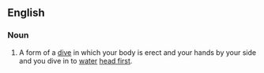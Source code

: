 ==English==

===Noun===
{{en-noun|sg=[[sailor]] [[dive]]}}

# A form of a [[dive]] in which your body is erect and your hands by your side and you dive in to [[water]] [[head first]].